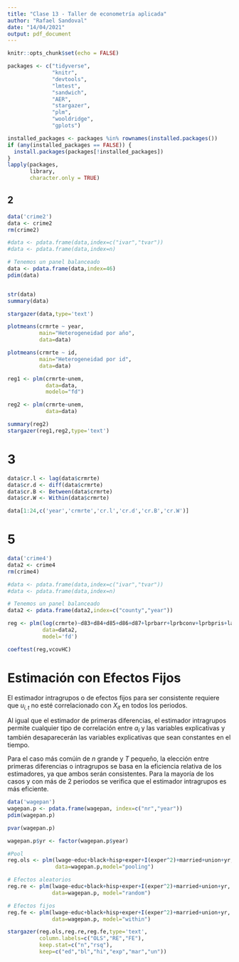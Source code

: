 ```yaml
---
title: "Clase 13 - Taller de econometría aplicada"
author: "Rafael Sandoval"
date: "14/04/2021"
output: pdf_document
---
```


```r
knitr::opts_chunk$set(echo = FALSE)

packages <- c("tidyverse",
              "knitr",
              "devtools",
              "lmtest",
              "sandwich",
              "AER",
              "stargazer",
              "plm",
              "wooldridge",
              "gplots")

installed_packages <- packages %in% rownames(installed.packages())
if (any(installed_packages == FALSE)) {
  install.packages(packages[!installed_packages])
}
lapply(packages, 
       library, 
       character.only = TRUE)

```

## 2

```r
data('crime2')
data <- crime2
rm(crime2)

#data <- pdata.frame(data,index=c("ivar","tvar"))
#data <- pdata.frame(data,index=n)

# Tenemos un panel balanceado
data <- pdata.frame(data,index=46)
pdim(data)


str(data)
summary(data)

stargazer(data,type='text')

plotmeans(crmrte ~ year,
          main="Heterogeneidad por año",
          data=data)

plotmeans(crmrte ~ id,
          main="Heterogeneidad por id",
          data=data)

reg1 <- plm(crmrte~unem,
            data=data,
            modelo="fd")

reg2 <- plm(crmrte~unem,
            data=data)

summary(reg2)
stargazer(reg1,reg2,type='text')

```

# 3
```r
data$cr.l <- lag(data$crmrte)
data$cr.d <- diff(data$crmrte)
data$cr.B <- Between(data$crmrte)
data$cr.W <- Within(data$crmrte)

data[1:24,c('year','crmrte','cr.l','cr.d','cr.B','cr.W')]
```

# 5
```r

data('crime4')
data2 <- crime4
rm(crime4)

#data <- pdata.frame(data,index=c("ivar","tvar"))
#data <- pdata.frame(data,index=n)

# Tenemos un panel balanceado
data2 <- pdata.frame(data2,index=c("county","year"))

reg <- plm(log(crmrte)~d83+d84+d85+d86+d87+lprbarr+lprbconv+lprbpris+lavgsen+lpolpc,
           data=data2,
           model='fd')

coeftest(reg,vcovHC)

```



# Estimación con Efectos Fijos

El estimador intragrupos o de efectos fijos para ser consistente requiere que $u_{i,t}$ no esté correlacionado con $X_{it}$ en todos los periodos.

Al igual que el estimador de primeras diferencias, el estimador intragrupos permite cualquier tipo de correlación entre $a_i$ y las variables explicativas y también desaparecerán las variables explicativas que sean constantes en el tiempo.

Para el caso más comúin de $n$ grande y $T$ pequeño, la elección entre primeras diferencias o intragrupos se basa en la eficiencia relativa de los estimadores, ya que ambos serán consistentes. Para la mayoría de los casos y con más de 2 periodos se verifica que el estimador intragrupos es más eficiente.

```r

data('wagepan')
wagepan.p <- pdata.frame(wagepan, index=c("nr","year"))
pdim(wagepan.p)

pvar(wagepan.p)

wagepan.p$yr <- factor(wagepan.p$year)

#Pool
reg.ols <- plm(lwage~educ+black+hisp+exper+I(exper^2)+married+union+yr,
               data=wagepan.p,model="pooling")

# Efectos aleatorios
reg.re <- plm(lwage~educ+black+hisp+exper+I(exper^2)+married+union+yr,
              data=wagepan.p, model="random")

# Efectos fijos
reg.fe <- plm(lwage~educ+black+hisp+exper+I(exper^2)+married+union+yr,
              data=wagepan.p, model="within")

stargazer(reg.ols,reg.re,reg.fe,type='text',
          column.labels=c("OLS","RE","FE"),
          keep.stat=c("n","rsq"),
          keep=c("ed","bl","hi","exp","mar","un"))

```
 
 
